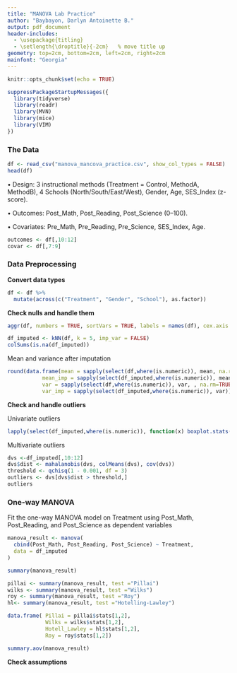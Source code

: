 ---
title: "MANOVA Lab Practice"
author: "Baybayon, Darlyn Antoinette B."
output: pdf_document
header-includes:
  - \usepackage{titling}
  - \setlength{\droptitle}{-2cm}   % move title up
geometry: top=2cm, bottom=2cm, left=2cm, right=2cm
mainfont: "Georgia"
---

```{r setup, include=FALSE}
knitr::opts_chunk$set(echo = TRUE)
```

```{r}
suppressPackageStartupMessages({
  library(tidyverse)
  library(readr)
  library(MVN)
  library(mice)
  library(VIM)
})
```

### The Data

```{r}
df <- read_csv("manova_mancova_practice.csv", show_col_types = FALSE)
head(df)
```

• Design: 3 instructional methods (Treatment = Control, MethodA, MethodB), 4 Schools (North/South/East/West), Gender, Age, SES_Index (z-score).

• Outcomes: Post_Math, Post_Reading, Post_Science (0–100).

• Covariates: Pre_Math, Pre_Reading, Pre_Science, SES_Index, Age.

```{r}
outcomes <- df[,10:12]
covar <- df[,7:9]
```



### Data Preprocessing

**Convert data types**

```{r}
df <- df %>%
  mutate(across(c("Treatment", "Gender", "School"), as.factor))
```


**Check nulls and handle them**

```{r}
aggr(df, numbers = TRUE, sortVars = TRUE, labels = names(df), cex.axis = 0.7)

```


```{r}
df_imputed <- kNN(df, k = 5, imp_var = FALSE)
colSums(is.na(df_imputed))
```

Mean and variance after imputation
```{r}
round(data.frame(mean = sapply(select(df,where(is.numeric)), mean, na.rm=TRUE),
           mean_imp = sapply(select(df_imputed,where(is.numeric)), mean),
           var = sapply(select(df,where(is.numeric)), var, , na.rm=TRUE),
           var_imp = sapply(select(df_imputed,where(is.numeric)), var)),4)

```



**Check and handle outliers**

Univariate outliers
```{r}
lapply(select(df_imputed,where(is.numeric)), function(x) boxplot.stats(x)$out)
```

Multivariate outliers
```{r}
dvs <-df_imputed[,10:12]
dvs$dist <- mahalanobis(dvs, colMeans(dvs), cov(dvs))
threshold <- qchisq(1 - 0.001, df = 3)
outliers <- dvs[dvs$dist > threshold,]
outliers
```


### One-way MANOVA

Fit the one-way MANOVA model on Treatment using Post_Math, Post_Reading, and Post_Science as dependent variables

```{r}
manova_result <- manova(
  cbind(Post_Math, Post_Reading, Post_Science) ~ Treatment,
  data = df_imputed
)
```


```{r}
summary(manova_result)
```


```{r}
pillai <- summary(manova_result, test ="Pillai")
wilks <- summary(manova_result, test ="Wilks")
roy <- summary(manova_result, test ="Roy")
hl<- summary(manova_result, test ="Hotelling-Lawley")

data.frame( Pillai = pillai$stats[1,2],
            Wilks = wilks$stats[1,2],
            Hotell_Lawley = hl$stats[1,2],
            Roy = roy$stats[1,2])
```


```{r}
summary.aov(manova_result)
```


**Check assumptions**

```{r}

```



